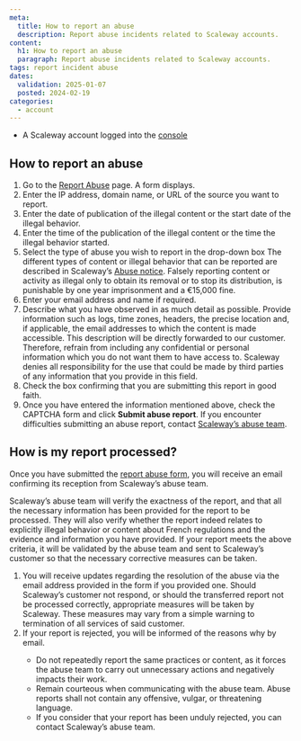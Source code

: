 ```yaml
---
meta:
  title: How to report an abuse
  description: Report abuse incidents related to Scaleway accounts.
content:
  h1: How to report an abuse
  paragraph: Report abuse incidents related to Scaleway accounts.
tags: report incident abuse
dates:
  validation: 2025-01-07
  posted: 2024-02-19
categories:
  - account
---
```


<Macro id="requirements" />

- A Scaleway account logged into the [console](https://console.scaleway.com)

## How to report an abuse

1. Go to the [Report Abuse](https://console.scaleway.com/support/abuses/create/) page. A form displays.
2. Enter the IP address, domain name, or URL of the source you want to report.
3. Enter the date of publication of the illegal content or the start date of the illegal behavior.
4. Enter the time of the publication of the illegal content or the time the illegal behavior started.
5. Select the type of abuse you wish to report in the drop-down box
    <Message type="tip">
    The different types of content or illegal behavior that can be reported are described in Scaleway’s [Abuse notice](https://www.scaleway.com/en/abuse-notice/).
    </Message>
    <Message type="important">
    Falsely reporting content or activity as illegal only to obtain its removal or to stop its distribution, is punishable by one year imprisonment and a €15,000 fine.
    </Message>
6. Enter your email address and name if required.
7. Describe what you have observed in as much detail as possible. Provide information such as logs, time zones, headers, the precise location and, if applicable, the email addresses to which the content is made accessible.
    <Message type="important">
    This description will be directly forwarded to our customer. Therefore, refrain from including any confidential or personal information which you do not want them to have access to. 
    Scaleway denies all responsibility for the use that could be made by third parties of any information that you provide in this field.
    </Message>
8. Check the box confirming that you are submitting this report in good faith.
9. Once you have entered the information mentioned above, check the CAPTCHA form and click **Submit abuse report**.
    <Message type="note">
    If you encounter difficulties submitting an abuse report, contact [Scaleway’s abuse team](https://www.scaleway.com/fr/contact-trust-et-safety/).
    </Message>

## How is my report processed?

Once you have submitted the [report abuse form](https://abuse.scaleway.com/), you will receive an email confirming its reception from Scaleway’s abuse team.

Scaleway’s abuse team will verify the exactness of the report, and that all the necessary information has been provided for the report to be processed. They will also verify whether the report indeed relates to explicitly illegal behavior or content about French regulations and the evidence and information you have provided. If your report meets the above criteria, it will be validated by the abuse team and sent to Scaleway’s customer so that the necessary corrective measures can be taken.

1. You will receive updates regarding the resolution of the abuse via the email address provided in the form if you provided one.
    <Message type="note">
    Should Scaleway’s customer not respond, or should the transferred report not be processed correctly, appropriate measures will be taken by Scaleway. These measures may vary from a simple warning to termination of all services of said customer.
    </Message>
2. If your report is rejected, you will be informed of the reasons why by email.
    <Message type="note">
      * Do not repeatedly report the same practices or content, as it forces the abuse team to carry out unnecessary actions and negatively impacts their work.
      * Remain courteous when communicating with the abuse team. Abuse reports shall not contain any offensive, vulgar, or threatening language.
      * If you consider that your report has been unduly rejected, you can contact Scaleway’s abuse team.
    </Message>
